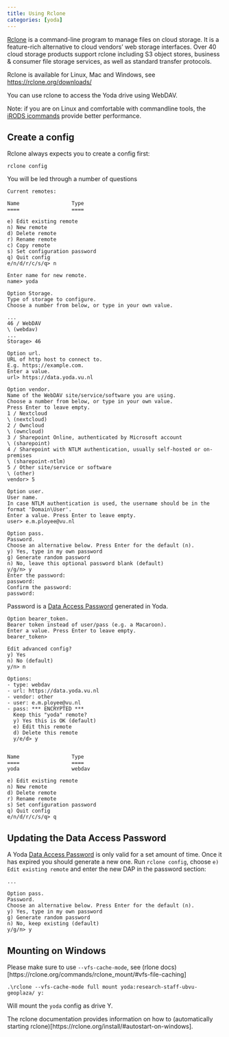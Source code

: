 ```yaml
---
title: Using Rclone
categories: [yoda]
---
```


[Rclone](https://rclone.org/) is a command-line program to manage files on cloud storage. 
It is a feature-rich alternative to cloud vendors' web storage interfaces. 
Over 40 cloud storage products support rclone including S3 object stores, business & consumer file storage services, 
as well as standard transfer protocols.

Rclone is available for Linux, Mac and Windows, see [https://rclone.org/downloads/](https://rclone.org/downloads/) 

You can use rclone to access the Yoda drive using WebDAV.

Note: if you are on Linux and comfortable with commandline tools, the [iRODS icommands](./yoda_using_icommands.qmd) provide better performance.

## Create a config
Rclone always expects you to create a config first:
```
rclone config
```
You will be led through a number of questions
```
Current remotes:

Name                 Type
====                 ====

e) Edit existing remote
n) New remote
d) Delete remote
r) Rename remote
c) Copy remote
s) Set configuration password
q) Quit config
e/n/d/r/c/s/q> n

Enter name for new remote.
name> yoda
```
```
Option Storage.
Type of storage to configure.
Choose a number from below, or type in your own value.

...
46 / WebDAV
\ (webdav)
...
Storage> 46
```
```
Option url.
URL of http host to connect to.
E.g. https://example.com.
Enter a value.
url> https://data.yoda.vu.nl
```
```
Option vendor.
Name of the WebDAV site/service/software you are using.
Choose a number from below, or type in your own value.
Press Enter to leave empty.
1 / Nextcloud
\ (nextcloud)
2 / Owncloud
\ (owncloud)
3 / Sharepoint Online, authenticated by Microsoft account
\ (sharepoint)
4 / Sharepoint with NTLM authentication, usually self-hosted or on-premises
\ (sharepoint-ntlm)
5 / Other site/service or software
\ (other)
vendor> 5
```
```
Option user.
User name.
In case NTLM authentication is used, the username should be in the format 'Domain\User'.
Enter a value. Press Enter to leave empty.
user> e.m.ployee@vu.nl
```
```
Option pass.
Password.
Choose an alternative below. Press Enter for the default (n).
y) Yes, type in my own password
g) Generate random password
n) No, leave this optional password blank (default)
y/g/n> y
Enter the password:
password:
Confirm the password:
password:
```
Password is a [Data Access Password](./yoda_dap.qmd) generated in Yoda.
```
Option bearer_token.
Bearer token instead of user/pass (e.g. a Macaroon).
Enter a value. Press Enter to leave empty.
bearer_token>

Edit advanced config?
y) Yes
n) No (default)
y/n> n
```
```
Options:
- type: webdav
- url: https://data.yoda.vu.nl
- vendor: other
- user: e.m.ployee@vu.nl
- pass: *** ENCRYPTED ***
  Keep this "yoda" remote?
  y) Yes this is OK (default)
  e) Edit this remote
  d) Delete this remote
  y/e/d> y


Name                 Type
====                 ====
yoda                 webdav

e) Edit existing remote
n) New remote
d) Delete remote
r) Rename remote
s) Set configuration password
q) Quit config
e/n/d/r/c/s/q> q
```

## Updating the Data Access Password
A Yoda [Data Access Password](./yoda_dap.qmd) is only valid for a set amount of time. Once it has expired you should generate a new one. Run `rclone config`, choose `e) Edit existing remote` and enter the new DAP in the password section:
```
...

Option pass.
Password.
Choose an alternative below. Press Enter for the default (n).
y) Yes, type in my own password
g) Generate random password
n) No, keep existing (default)
y/g/n> y
```

## Mounting on Windows
Please make sure to use `--vfs-cache-mode`, see (rlone docs)[https://rclone.org/commands/rclone_mount/#vfs-file-caching]

```
.\rclone --vfs-cache-mode full mount yoda:research-staff-ubvu-geoplaza/ y:
```
Will mount the `yoda` config as drive Y.

The rclone documentation provides information on how to (automatically starting rclone)[https://rclone.org/install/#autostart-on-windows].